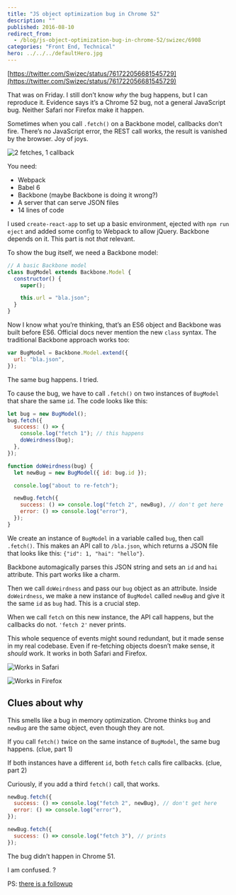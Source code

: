 ```yaml
---
title: "JS object optimization bug in Chrome 52"
description: ""
published: 2016-08-10
redirect_from:
  - /blog/js-object-optimization-bug-in-chrome-52/swizec/6908
categories: "Front End, Technical"
hero: ../../../defaultHero.jpg
---
```


[https://twitter.com/Swizec/status/761722056681545729](https://twitter.com/Swizec/status/761722056681545729)

That was on Friday. I still don’t know _why_ the bug happens, but I can reproduce it. Evidence says it’s a Chrome 52 bug, not a general JavaScript bug. Neither Safari nor Firefox make it happen.

Sometimes when you call `.fetch()` on a Backbone model, callbacks don’t fire. There’s no JavaScript error, the REST call works, the result is vanished by the browser. Joy of joys.

![2 fetches, 1 callback](https://swizec.com/wp-content/uploads/2016/08/chrome-eats-objects.gif)

You need:

- Webpack
- Babel 6
- Backbone (maybe Backbone is doing it wrong?)
- A server that can serve JSON files
- 14 lines of code

I used `create-react-app` to set up a basic environment, ejected with `npm run eject` and added some config to Webpack to allow jQuery. Backbone depends on it. This part is not _that_ relevant.

To show the bug itself, we need a Backbone model:

```javascript
// A basic Backbone model
class BugModel extends Backbone.Model {
  constructor() {
    super();

    this.url = "bla.json";
  }
}
```

Now I know what you’re thinking, that’s an ES6 object and Backbone was built before ES6. Official docs never mention the new `class` syntax. The traditional Backbone approach works too:

```javascript
var BugModel = Backbone.Model.extend({
  url: "bla.json",
});
```

The same bug happens. I tried.

To cause the bug, we have to call `.fetch()` on two instances of `BugModel` that share the same `id`. The code looks like this:

```javascript
let bug = new BugModel();
bug.fetch({
  success: () => {
    console.log("fetch 1"); // this happens
    doWeirdness(bug);
  },
});

function doWeirdness(bug) {
  let newBug = new BugModel({ id: bug.id });

  console.log("about to re-fetch");

  newBug.fetch({
    success: () => console.log("fetch 2", newBug), // don't get here
    error: () => console.log("error"),
  });
}
```

We create an instance of `BugModel` in a variable called `bug`, then call `.fetch()`. This makes an API call to `/bla.json`, which returns a JSON file that looks like this: `{"id": 1, "hai": "hello"}`.

Backbone automagically parses this JSON string and sets an `id` and `hai` attribute. This part works like a charm.

Then we call `doWeirdness` and pass our `bug` object as an attribute. Inside `doWeirdness`, we make a new instance of `BugModel` called `newBug` and give it the same `id` as `bug` had. This is a crucial step.

When we call `fetch` on this new instance, the API call happens, but the callbacks do not. `'fetch 2'` never prints.

This whole sequence of events might sound redundant, but it made sense in my real codebase. Even if re-fetching objects doesn’t make sense, it _should_ work. It works in both Safari and Firefox.

![Works in Safari](https://swizec.com/wp-content/uploads/2016/08/safari-does-not.gif)

![Works in Firefox](https://swizec.com/wp-content/uploads/2016/08/firefox-works-too.gif)

## Clues about why

This smells like a bug in memory optimization. Chrome thinks `bug` and `newBug` are the same object, even though they are not.

If you call `fetch()` twice on the same instance of `BugModel`, the same bug happens. (clue, part 1)

If both instances have a different `id`, both `fetch` calls fire callbacks. (clue, part 2)

Curiously, if you add a third `fetch()` call, that works.

```javascript
newBug.fetch({
  success: () => console.log("fetch 2", newBug), // don't get here
  error: () => console.log("error"),
});

newBug.fetch({
  success: () => console.log("fetch 3"), // prints
});
```

The bug didn’t happen in Chrome 51.

I am confused. ?

PS: [there is a followup](https://swizec.com/blog/i-broke-ajax-in-chrome-52/)
